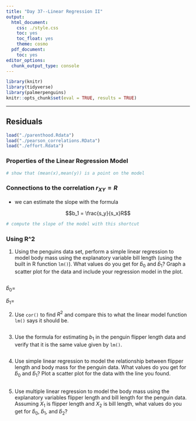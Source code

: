 ```yaml
---
title: "Day 37--Linear Regression II"
output:
  html_document:
    css: ./style.css
    toc: yes
    toc_float: yes
    theme: cosmo
  pdf_document:
    toc: yes
editor_options:
  chunk_output_type: console
---
```


```r
library(knitr)
library(tidyverse)
library(palmerpenguins)
knitr::opts_chunk$set(eval = TRUE, results = TRUE)
```

---

## Residuals

```r
load("./parenthood.Rdata")
load("./pearson_correlations.RData")
load("./effort.Rdata")
```

### Properties of the Linear Regression Model


```r
# show that (mean(x),mean(y)) is a point on the model

```

### Connections to the correlation $r_{XY}=R$

+ we can estimate the slope with the formula

$$b_1 = \frac{s_y}{s_x}R$$

```r
# compute the slope of the model with this shortcut

```


### Using R^2


1. Using the penguins data set, perform a simple linear regression to model body mass using the explanatory variable bill length (using the built in R function `lm()`). What values do you get for $\hat{b}_0$ and $\hat{b}_1$? Graph a scatter plot for the data and include your regression model in the plot.

```r

```

$\hat{b}_0 =$

$\hat{b}_1 =$

2. Use `cor()` to find $R^2$ and compare this to what the linear model function `lm()` says it should be. 

```r

```

3. Use the formula for estimating $b_1$ in the penguin flipper length data and verify that it is the same value given by `lm()`.

```r

```

4. Use simple linear regression to model the relationship between flipper length and body mass for the penguin data. What values do you get for $\hat{b}_0$ and $\hat{b}_1$? Plot a scatter plot for the data with the line you found.

```r

```


5. Use multiple linear regression to model the body mass using the explanatory variables flipper length and bill length for the penguin data. Assuming $X_1$ is flipper length and $X_2$ is bill length, what values do you get for $\hat{b}_0$,  $\hat{b}_1$, and $\hat{b}_2$? 

```r

```